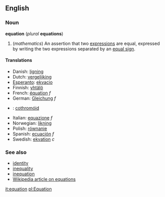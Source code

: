==English==
===Noun===
'''equation''' (''plural'' '''equations''')

#(''mathematics'') An assertion that two [[expression]]s are equal, expressed by writing the two expressions separated by an [[equal sign]].

====Translations====
*Danish: [[ligning]]
*Dutch: [[vergelijking]]
*[[Esperanto]]: [[ekvacio]]
*Finnish: [[yhtälö]]
*French: [[équation]] ''f''
*German: [[Gleichung]] ''f''
*{{ga}}: [[cothromóid]]
*Italian: [[equazione]] ''f''
*Norwegian: [[likning]]
*Polish: [[równanie]]
*Spanish: [[ecuación]] ''f''
*Swedish: [[ekvation]] ''c''

===See also===
*[[identity]]
*[[inequality]]
*[[inequation]]
*[[w:Equation|Wikipedia article on equations]]

[[it:equation]]
[[pl:Equation]]